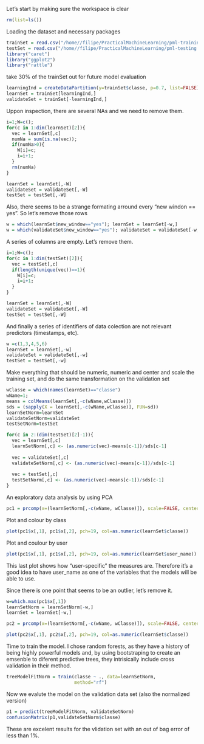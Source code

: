 Let's start by making sure the workspace is clear

```r
rm(list=ls())
```

Loading the dataset and necessary packages
```r
trainSet = read.csv("/home//filipe/PracticalMachineLearning/pml-training.csv")
testSet = read.csv("/home//filipe/PracticalMachineLearning/pml-testing.csv")
library("caret")
library("ggplot2")
library("rattle")
```


take 30% of the trainSet out for future model evaluation
```r
learningInd = createDataPartition(y=trainSet$classe, p=0.7, list=FALSE)
learnSet = trainSet[learningInd,]
validateSet = trainSet[-learningInd,]
```


Uppon inspection, there are several NAs and we need to remove them.  
```r
i=1;W=c();
for(c in 1:dim(learnSet)[2]){
  vec = learnSet[,c]
  numNa = sum(is.na(vec));
  if(numNa>0){
    W[i]=c; 
    i=i+1;
  }
  rm(numNa)
}

learnSet = learnSet[,-W]
validateSet = validateSet[,-W]
testSet = testSet[,-W]
```

Also, there seems to be a strange formating arround every "new windon == yes". So let's remove those rows
```r
w = which(learnSet$new_window=="yes"); learnSet = learnSet[-w,]
w = which(validateSet$new_window=="yes"); validateSet = validateSet[-w,]
```

A series of columns are empty. Let's remove them.

```r
i=1;W=c();
for(c in 1:dim(testSet)[2]){
  vec = testSet[,c]
  if(length(unique(vec))==1){
    W[i]=c; 
    i=i+1;
  }
}

learnSet = learnSet[,-W]
validateSet = validateSet[,-W]
testSet = testSet[,-W]
```


And finally a series of identifiers of data colection are not relevant predictors (timestamps, etc).

```r
w =c(1,3,4,5,6)
learnSet = learnSet[,-w]
validateSet = validateSet[,-w]
testSet = testSet[,-w]
```

Make everything that should be numeric, numeric and center and scale the training set, and do the same transformation on the validation set

```r
wClasse = which(names(learnSet)=="classe")
wName=1;
means = colMeans(learnSet[,-c(wName,wClasse)])
sds = (sapply(X = learnSet[,-c(wName,wClasse)], FUN=sd))
learnSetNorm=learnSet
validateSetNorm=validateSet
testSetNorm=testSet

for(c in 2:(dim(testSet)[2]-1)){
  vec = learnSet[,c]
  learnSetNorm[,c] <- (as.numeric(vec)-means[c-1])/sds[c-1]
  
  vec = validateSet[,c]
  validateSetNorm[,c] <- (as.numeric(vec)-means[c-1])/sds[c-1]
  
  vec = testSet[,c]
  testSetNorm[,c] <- (as.numeric(vec)-means[c-1])/sds[c-1]
}
```


An exploratory data analysis by using PCA
```r
pc1 = prcomp(x=(learnSetNorm[,-c(wName, wClasse)]), scale=FALSE, center=FALSE)
```

Plot and colour by class
```r
plot(pc1$x[,1], pc1$x[,2], pch=19, col=as.numeric(learnSet$classe))
```

Plot and coulour by user
```r
plot(pc1$x[,1], pc1$x[,2], pch=19, col=as.numeric(learnSet$user_name))
```
This last plot shows how "user-specific" the measures are. Therefore it's a good idea to have user_name as one of the variables that the models will be able to use. 

Since there is one point that seems to be an outlier, let's remove it. 

```r
w=which.max(pc1$x[,1])
learnSetNorm = learnSetNorm[-w,]
learnSet = learnSet[-w,]

pc2 = prcomp(x=(learnSetNorm[,-c(wName, wClasse)]), scale=FALSE, center=FALSE)
```
```r
plot(pc2$x[,1], pc2$x[,2], pch=19, col=as.numeric(learnSet$classe))
```

 
Time to train the model. I chose random forests, as they have a history of being highly powerful models and, by using bootstraping to create an emsenble to diferent predictive trees,  they intrisically include cross validation in their method.
```r
treeModelFitNorm = train(classe ~ ., data=learnSetNorm, 
                         method="rf")
```

Now we evalute the model on the validation data set (also the normalized version)

```r
p1 = predict(treeModelFitNorm, validateSetNorm)
confusionMatrix(p1,validateSetNorm$classe)
```

These are excelent results for the vlidation set with an out of bag error of less than 1%. 



